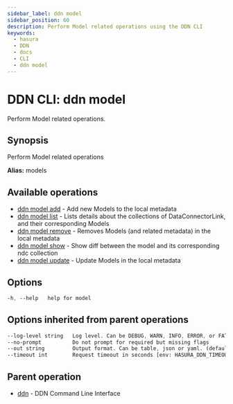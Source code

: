 ```yaml
---
sidebar_label: ddn model
sidebar_position: 60
description: Perform Model related operations using the DDN CLI
keywords:
  - hasura
  - DDN
  - docs
  - CLI
  - ddn model
---
```


# DDN CLI: ddn model

Perform Model related operations.

## Synopsis

Perform Model related operations

**Alias:** models

## Available operations

- [ddn model add](/cli/commands/ddn_model_add) - Add new Models to the local metadata
- [ddn model list](/cli/commands/ddn_model_list) - Lists details about the collections of DataConnectorLink, and their corresponding Models
- [ddn model remove](/cli/commands/ddn_model_remove) - Removes Models (and related metadata) in the local metadata
- [ddn model show](/cli/commands/ddn_model_show) - Show diff between the model and its corresponding ndc collection
- [ddn model update](/cli/commands/ddn_model_update) - Update Models in the local metadata

## Options

```sass
-h, --help   help for model
```

## Options inherited from parent operations

```sass
--log-level string   Log level. Can be DEBUG, WARN, INFO, ERROR, or FATAL. (default "INFO")
--no-prompt          Do not prompt for required but missing flags
--out string         Output format. Can be table, json or yaml. (default "table")
--timeout int        Request timeout in seconds [env: HASURA_DDN_TIMEOUT] (default 100)
```

## Parent operation

- [ddn](/cli/commands/ddn) - DDN Command Line Interface
